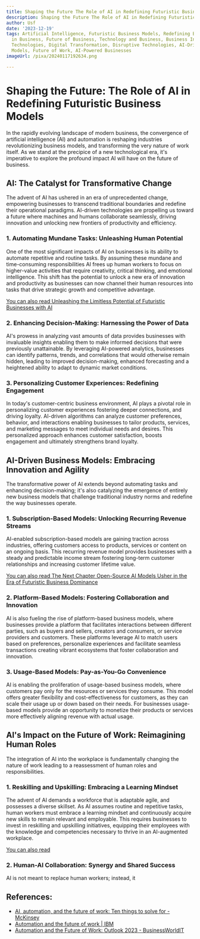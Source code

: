 ```yaml
---
title: Shaping the Future The Role of AI in Redefining Futuristic Business Models
description: Shaping the Future The Role of AI in Redefining Futuristic Business Models
author: Usf
date: '2023-12-19'
tags: Artificial Intelligence, Futuristic Business Models, Redefining Business, AI
  in Business, Future of Business, Technology and Business, Business Innovation, Emerging
  Technologies, Digital Transformation, Disruptive Technologies, AI-Driven Business
  Models, Future of Work, AI-Powered Businesses
imageUrl: /pixa/20240117192634.png

---
```

# Shaping the Future: The Role of  AI in Redefining Futuristic Business Models

In the rapidly evolving landscape of modern business, the convergence of artificial intelligence (AI) and automation is reshaping industries  revolutionizing business models, and transforming the very nature of work itself. As we stand at the precipice of a new technological era, it's imperative to explore the  profound impact AI will have on the future of business.

## AI: The Catalyst for Transformative Change

The advent of AI has ushered in an era of unprecedented change, empowering businesses  to transcend traditional boundaries  and  redefine their operational paradigms. AI-driven technologies are propelling us toward  a future where machines and humans collaborate seamlessly, driving innovation and unlocking new  frontiers of productivity and efficiency.

### 1. Automating Mundane Tasks: Unleashing Human Potential

One of the most significant impacts of AI on businesses is its ability to automate repetitive and routine tasks. By  assuming  these mundane and time-consuming responsibilities AI frees up human  workers to focus on higher-value activities that require creativity, critical thinking, and emotional intelligence. This shift has the potential  to  unlock  a new era of innovation and productivity as businesses can now channel their human resources into tasks that drive strategic growth  and competitive  advantage.

[You can also read Unleashing the Limitless Potential of Futuristic Businesses  with AI](Unleashing%20the%20Limitless%20Potential%20of%20Futuristic%20Businesses%20with%20AI)


### 2. Enhancing Decision-Making: Harnessing the Power of Data

AI's prowess in analyzing vast amounts of data provides businesses with invaluable insights enabling them to  make  informed decisions that were previously unattainable. By leveraging AI-powered analytics, businesses can  identify patterns, trends, and correlations that would otherwise remain hidden, leading to improved  decision-making, enhanced forecasting and a heightened ability to adapt to dynamic market conditions.

###  3. Personalizing Customer Experiences: Redefining Engagement

In today's customer-centric  business environment,  AI  plays a pivotal role in personalizing customer experiences fostering deeper connections, and driving loyalty. AI-driven algorithms can analyze customer preferences, behavior, and interactions enabling businesses to tailor products, services, and marketing messages to meet individual needs and desires. This personalized approach enhances customer satisfaction,  boosts engagement and ultimately strengthens brand loyalty.

## AI-Driven Business  Models: Embracing Innovation  and Agility

The transformative power of  AI extends beyond automating  tasks and  enhancing decision-making;  it's also catalyzing the emergence of entirely new  business models  that challenge traditional industry  norms and redefine the way businesses operate.

### 1. Subscription-Based Models: Unlocking Recurring  Revenue Streams

AI-enabled subscription-based models are  gaining traction across industries, offering customers access to products, services  or content on an ongoing basis. This recurring revenue model provides businesses  with a steady and predictable income stream fostering long-term customer relationships and increasing customer lifetime value.

[You can also read The Next Chapter Open-Source AI Models Usher in the Era of Futuristic Business Dominance](The%20Next%20Chapter%20Open-Source%20AI%20Models%20Usher%20in%20the%20Era%20of%20Futuristic%20Business%20Dominance)


### 2.  Platform-Based Models: Fostering Collaboration and  Innovation

AI is also fueling the  rise of platform-based  business models, where businesses provide a platform that facilitates interactions between different parties,  such as buyers and sellers, creators and consumers, or service  providers and customers. These  platforms leverage AI to match  users based on preferences, personalize experiences and facilitate seamless transactions creating vibrant ecosystems that foster collaboration and innovation.

### 3. Usage-Based Models: Pay-as-You-Go Convenience

AI is enabling the proliferation of usage-based business models, where  customers pay only for the resources or services they  consume. This model offers greater flexibility and cost-effectiveness for customers, as they  can scale their usage up or down based on their needs.  For businesses  usage-based models provide  an opportunity  to monetize  their  products or services more  effectively aligning revenue with actual usage.

## AI's Impact on the Future of Work: Reimagining Human Roles

The integration of AI into the workplace is fundamentally changing the nature of work leading to a reassessment of  human  roles and  responsibilities.

### 1. Reskilling and Upskilling: Embracing a Learning  Mindset

The advent of AI demands a workforce that is  adaptable agile, and possesses  a diverse skillset.  As AI assumes routine and repetitive tasks, human workers must embrace a learning mindset and continuously  acquire new skills to remain relevant and employable. This  requires businesses to invest in reskilling and upskilling  initiatives, equipping their employees with the knowledge and competencies necessary  to thrive in an AI-augmented workplace.

[You can also read ]()


### 2. Human-AI Collaboration: Synergy and Shared Success

AI is not meant  to replace human workers; instead, it

## References:
- [AI, automation, and the future of work: Ten things to solve for - McKinsey](https://www.mckinsey.com/featured-insights/future-of-work/ai-automation-and-the-future-of-work-ten-things-to-solve-for)
- [Automation and the future of work | IBM](https://www.ibm.com/thought-leadership/institute-business-value/en-us/report/automation-workflows)
- [Automation and the Future of Work: Outlook 2023 - BusinessWorldIT](https://www.businessworldit.com/automation/automation-and-the-future-of-work-outlook-2023/)
